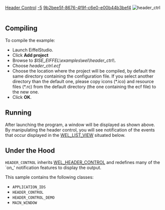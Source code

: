 [[Property:title|Header Control]]
[[Property:weight|-5]]
[[Property:uuid|9b2bee5f-8676-4f9f-c6e0-e00b44b3bef4]]
[[Image:header-ctrl|header_ctrl]]  <br/>
<br/>

==Compiling==

To compile the example: 
* Launch EiffelStudio. 
* Click '''Add project'''
* Browse to ''$ISE_EIFFEL\examples\wel\header_ctrl\''. 
* Choose ''header_ctrl.ecf''
* Choose the location where the project will be compiled, by default the same directory containing the configuration file. If you select another directory than the default one, please copy icons (*.ico) and resource files (*.rc) from the default directory (the one containing the ecf file) to the new one.
* Click '''OK'''. 

==Running==

After launching the program, a window will be displayed as shown above. By manipulating the header control, you will see notification of the events that occur displayed in the [[ref:libraries/wel/reference/wel_list_view_chart|WEL_LIST_VIEW]]  situated below. 

==Under the Hood==

<code>HEADER_CONTROL</code> inherits [[ref:libraries/wel/reference/wel_header_control_chart|WEL_HEADER_CONTROL]]  and redefines many of the `on_' notification features to display the output. 

This sample contains the following classes: 
* <code>APPLICATION_IDS</code>
* <code>HEADER_CONTROL</code>
* <code>HEADER_CONTROL_DEMO</code>
* <code>MAIN_WINDOW</code>






